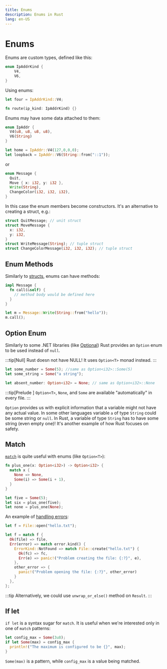 ```yaml
---
title: Enums
description: Enums in Rust
lang: en-US
---
```



# Enums

Enums are custom types, defined like this:

```rust
enum IpAddrKind {
    V4,
    V6,
}
```

Using enums:

```rust
let four = IpAddrKind::V4;

fn route(ip_kind: IpAddrKind) {}
```

Enums may have some data attached to them:

```rust
enum IpAddr {
  V4(u8, u8, u8, u8),
  V6(String)
}

let home = IpAddr::V4(127,0,0,0);
let loopback = IpAddr::V6(String::from("::1"));
```

or

```rust
enum Message {
  Quit,
  Move { x: i32, y: i32 },
  Write(String),
  ChangeColor(i32, i32, i32),
}
```

In this case the enum members become constructors. It's an alternative to
creating a struct, e.g.:

```rust
struct QuitMessage; // unit struct
struct MoveMessage {
  x: i32,
  y: i32,
}
struct WriteMessage(String); // tuple struct
struct ChangeColorMessage(i32, i32, i32); // tuple struct
```

## Enum Methods

Similarly to [structs](./structs), enums can have methods:

```rust
impl Message {
  fn call(&self) {
    // method body would be defined here
  }
}

let m = Message::Write(String::from("hello"));
m.call();
```

## Option Enum

Similarly to some .NET libraries (like
[Optional](https://github.com/nlkl/Optional)) Rust provides an `Option` enum to
be used instead of `null`.

:::tip[Null]
Rust doesn not have NULL! It uses `Option<T>` monad instead.
:::

```rust
let some_number = Some(5); //same as Option<i32>::Some(5)
let some_string = Some("a string");

let absent_number: Option<i32> = None; // same as Option<i32>::None
```

:::tip[Prelude ]
`Option<T>`, `None`, and `Some` are available "automatically" in every file.
:::

`Option` provides us with explicit information that a variable might not have
any actual value. In some other languages variable `a` of type `String` could be
some string or `null`. In Rust, a variable of type `String` has to have some
string (even empty one)! It's another example of how Rust focuses on safety.


## Match

[`match`](./basics#conditions) is quite useful with enums (like `Option<T>`):

```rust
fn plus_one(x: Option<i32>) -> Option<i32> {
  match x {
    None => None,
    Some(i) => Some(i + 1),
  }
}

let five = Some(5);
let six = plus_one(five);
let none = plus_one(None);
```

An example of [handling errors](./handling-errors):

```rust
let f = File::open("hello.txt");

let f = match f {
  Ok(file) => file,
  Err(error) => match error.kind() {
    ErrorKind::NotFound => match File::create("hello.txt") {
      Ok(fc) => fc,
      Err(e) => panic!("Problem creating the file: {:?}", e),
    },
    other_error => {
      panic!("Problem opening the file: {:?}", other_error)
    }
  },
};
```

:::tip
Alternatively, we could use `unwrap_or_else()` method on `Result`.
:::

## If let

`if let` is a syntax sugar for `match`. It is useful when we're interested only
in one of `match` patterns:

```rust
let config_max = Some(3u8);
if let Some(max) = config_max {
  println!("The maximum is configured to be {}", max);
}
```

`Some(max)` is a pattern, while `config_max` is a value being matched.